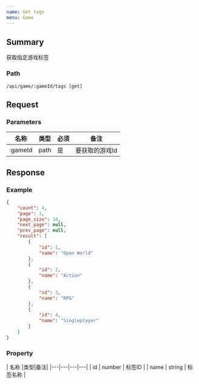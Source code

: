 ```yaml
---
name: Get tags
menu: Game
---
```


## Summary
获取指定游戏标签

### Path
`/api/game/:gameId/tags [get]`

## Request


### Parameters

| 名称 |类型|必须|备注|
|---|---|---|---|
| :gameId | path | 是 | 要获取的游戏Id |

## Response

### Example
```json
{
    "count": 4,
    "page": 1,
    "page_size": 10,
    "next_page": null,
    "prev_page": null,
    "result": [
        {
            "id": 1,
            "name": "Open World"
        },
        {
            "id": 2,
            "name": "Action"
        },
        {
            "id": 3,
            "name": "RPG"
        },
        {
            "id": 4,
            "name": "Singleplayer"
        }
    ]
}
```

### Property
| 名称 |类型|备注|
|---|---|---|---|
| id | number |  标签ID |
| name | string |  标签名称 |


